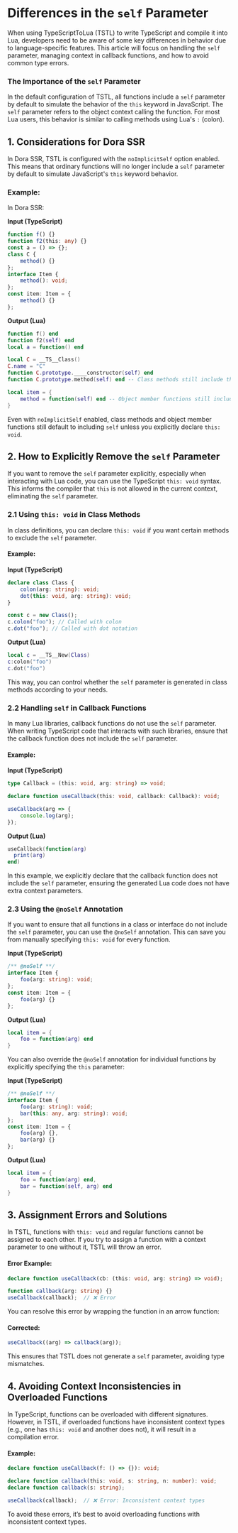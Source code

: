 
# Differences in the `self` Parameter

When using TypeScriptToLua (TSTL) to write TypeScript and compile it into Lua, developers need to be aware of some key differences in behavior due to language-specific features. This article will focus on handling the `self` parameter, managing context in callback functions, and how to avoid common type errors.

### The Importance of the `self` Parameter

In the default configuration of TSTL, all functions include a `self` parameter by default to simulate the behavior of the `this` keyword in JavaScript. The `self` parameter refers to the object context calling the function. For most Lua users, this behavior is similar to calling methods using Lua's `:` (colon).

## 1. Considerations for Dora SSR

In Dora SSR, TSTL is configured with the `noImplicitSelf` option enabled. This means that ordinary functions will no longer include a `self` parameter by default to simulate JavaScript's `this` keyword behavior.

### Example:

In Dora SSR:

**Input (TypeScript)**

```ts
function f() {}
function f2(this: any) {}
const a = () => {};
class C {
	method() {}
};
interface Item {
	method(): void;
};
const item: Item = {
	method() {}
};
```

**Output (Lua)**

```lua
function f() end
function f2(self) end
local a = function() end

local C = __TS__Class()
C.name = "C"
function C.prototype.____constructor(self) end
function C.prototype.method(self) end -- Class methods still include the self parameter

local item = {
	method = function(self) end -- Object member functions still include the self parameter
}
```

Even with `noImplicitSelf` enabled, class methods and object member functions still default to including `self` unless you explicitly declare `this: void`.

## 2. How to Explicitly Remove the `self` Parameter

If you want to remove the `self` parameter explicitly, especially when interacting with Lua code, you can use the TypeScript `this: void` syntax. This informs the compiler that `this` is not allowed in the current context, eliminating the `self` parameter.

### 2.1 Using `this: void` in Class Methods

In class definitions, you can declare `this: void` if you want certain methods to exclude the `self` parameter.

#### Example:

**Input (TypeScript)**

```ts
declare class Class {
	colon(arg: string): void;
	dot(this: void, arg: string): void;
}

const c = new Class();
c.colon("foo"); // Called with colon
c.dot("foo"); // Called with dot notation
```

**Output (Lua)**

```lua
local c = __TS__New(Class)
c:colon("foo")
c.dot("foo")
```

This way, you can control whether the `self` parameter is generated in class methods according to your needs.

### 2.2 Handling `self` in Callback Functions

In many Lua libraries, callback functions do not use the `self` parameter. When writing TypeScript code that interacts with such libraries, ensure that the callback function does not include the `self` parameter.

#### Example:

**Input (TypeScript)**

```ts
type Callback = (this: void, arg: string) => void;

declare function useCallback(this: void, callback: Callback): void;

useCallback(arg => {
	console.log(arg);
});
```

**Output (Lua)**

```lua
useCallback(function(arg)
  print(arg)
end)
```

In this example, we explicitly declare that the callback function does not include the `self` parameter, ensuring the generated Lua code does not have extra context parameters.

### 2.3 Using the `@noSelf` Annotation

If you want to ensure that all functions in a class or interface do not include the `self` parameter, you can use the `@noSelf` annotation. This can save you from manually specifying `this: void` for every function.

**Input (TypeScript)**

```ts
/** @noSelf **/
interface Item {
	foo(arg: string): void;
};
const item: Item = {
	foo(arg) {}
};
```

**Output (Lua)**

```lua
local item = {
	foo = function(arg) end
}
```

You can also override the `@noSelf` annotation for individual functions by explicitly specifying the `this` parameter:

**Input (TypeScript)**

```ts
/** @noSelf **/
interface Item {
	foo(arg: string): void;
	bar(this: any, arg: string): void;
};
const item: Item = {
	foo(arg) {},
	bar(arg) {}
};
```

**Output (Lua)**

```lua
local item = {
	foo = function(arg) end,
	bar = function(self, arg) end
}
```

## 3. Assignment Errors and Solutions

In TSTL, functions with `this: void` and regular functions cannot be assigned to each other. If you try to assign a function with a context parameter to one without it, TSTL will throw an error.

#### Error Example:

```typescript
declare function useCallback(cb: (this: void, arg: string) => void);

function callback(arg: string) {}
useCallback(callback);  // ❌ Error
```

You can resolve this error by wrapping the function in an arrow function:

#### Corrected:

```typescript
useCallback((arg) => callback(arg));
```

This ensures that TSTL does not generate a `self` parameter, avoiding type mismatches.

## 4. Avoiding Context Inconsistencies in Overloaded Functions

In TypeScript, functions can be overloaded with different signatures. However, in TSTL, if overloaded functions have inconsistent context types (e.g., one has `this: void` and another does not), it will result in a compilation error.

#### Example:

```ts
declare function useCallback(f: () => {}): void;

declare function callback(this: void, s: string, n: number): void;
declare function callback(s: string);

useCallback(callback);  // ❌ Error: Inconsistent context types
```

To avoid these errors, it’s best to avoid overloading functions with inconsistent context types.
